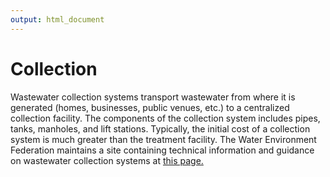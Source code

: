 ```yaml
---
output: html_document
---
```


# Collection

Wastewater collection systems transport wastewater from where it is generated (homes, businesses, public venues, etc.) to a centralized collection facility. The components of the collection system includes pipes, tanks, manholes, and lift stations. Typically, the initial cost of a collection system is much greater than the treatment facility. The Water Environment Federation maintains a site containing technical information and guidance on wastewater collection systems at [this page.](https://www.wef.org/resources/topics/browse-topics-a-n/collection-systems/)

